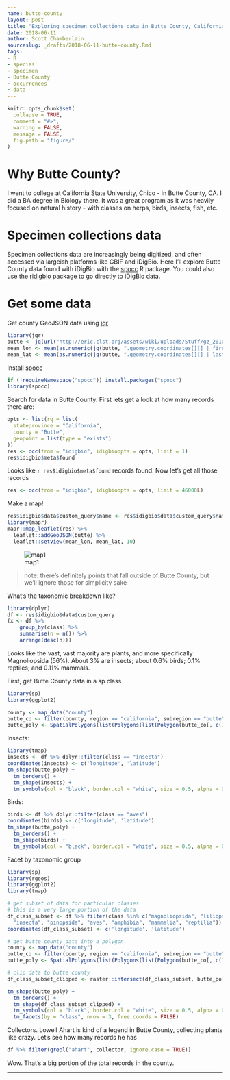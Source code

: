 ```yaml
---
name: butte-county
layout: post
title: "Exploring specimen collections data in Butte County, California"
date: 2018-06-11
author: Scott Chamberlain
sourceslug: _drafts/2018-06-11-butte-county.Rmd
tags:
- R
- species
- specimen
- Butte County
- occurrences
- data
---
```



```r
knitr::opts_chunk$set(
  collapse = TRUE,
  comment = "#>",
  warning = FALSE,
  message = FALSE,
  fig.path = "figure/"
)
```

# Why Butte County?

I went to college at California State University, Chico - in Butte County, CA. I did a BA degree in Biology there. It was a great program as it was heavily focused on natural history - with classes on herps, birds, insects, fish, etc. 

# Specimen collections data

Specimen collections data are increasingly being digitized, and often accessed via largeish platforms like GBIF and iDigBio. Here I'll explore Butte County data found with iDigBio with the [spocc][] R package. You could also use the [ridigbio][] package to go directly to iDigBio data. 

# Get some data

Get county GeoJSON data using [jqr][]

```r
library(jqr)
butte <- jq(url("http://eric.clst.org/assets/wiki/uploads/Stuff/gz_2010_us_050_00_5m.json"), '.features[] | select(.properties.NAME == "Butte" and .properties.STATE == "06")')
mean_lon <- mean(as.numeric(jq(butte, ".geometry.coordinates[][] | first")))
mean_lat <- mean(as.numeric(jq(butte, ".geometry.coordinates[][] | last")))
```

Install [spocc][]

```r
if (!requireNamespace("spocc")) install.packages("spocc")
library(spocc)
```

Search for data in Butte County. First lets get a look at how many records there are:

```r
opts <- list(rq = list(
  stateprovince = "California",
  county = "Butte",
  geopoint = list(type = "exists")
))
res <- occ(from = "idigbio", idigbioopts = opts, limit = 1)
res$idigbio$meta$found
```

Looks like `r res$idigbio$meta$found` records found. Now let's get all those records

```r
res <- occ(from = "idigbio", idigbioopts = opts, limit = 46000L)
```

Make a map!

```r
res$idigbio$data$custom_query$name <- res$idigbio$data$custom_query$name[1]
library(mapr)
mapr::map_leaflet(res) %>% 
  leaflet::addGeoJSON(butte) %>% 
  leaflet::setView(mean_lon, mean_lat, 10)
```

![map1](/public/img/2018-06-12-butte-county/map1.png)

> note: there's definitely points that fall outside of Butte County, but we'll ignore those for simplicity sake

What's the taxonomic breakdown like?  

```r
library(dplyr)
df <- res$idigbio$data$custom_query
(x <- df %>% 
    group_by(class) %>% 
    summarise(n = n()) %>% 
    arrange(desc(n)))
```

Looks like the vast, vast majority are plants, and more specifically Magnoliopsida (56%). About 3% are insects; about 0.6% birds; 0.1% reptiles; and 0.11% mammals. 

First, get Butte County data in a sp class

```r
library(sp)
library(ggplot2)

county <- map_data("county")
butte_co <- filter(county, region == "california", subregion == "butte")
butte_poly <- SpatialPolygons(list(Polygons(list(Polygon(butte_co[, c(1,2)])), ID=1)))
```

Insects:

```r
library(tmap)
insects <- df %>% dplyr::filter(class == "insecta")
coordinates(insects) <- c('longitude', 'latitude')
tm_shape(butte_poly) + 
  tm_borders() + 
  tm_shape(insects) + 
  tm_symbols(col = "black", border.col = "white", size = 0.5, alpha = 0.5)
````

Birds:

```r
birds <- df %>% dplyr::filter(class == "aves")
coordinates(birds) <- c('longitude', 'latitude')
tm_shape(butte_poly) + 
  tm_borders() + 
  tm_shape(birds) + 
  tm_symbols(col = "black", border.col = "white", size = 0.5, alpha = 0.5)
````

Facet by taxonomic group

```r
library(sp)
library(rgeos)
library(ggplot2)
library(tmap)

# get subset of data for particular classes
# this is a very large portion of the data
df_class_subset <- df %>% filter(class %in% c("magnoliopsida", "liliopsida", NA, 
  "insecta", "pinopsida", "aves", "amphibia", "mammalia", "reptilia"))
coordinates(df_class_subset) <- c('longitude', 'latitude')

# get butte county data into a polygon
county <- map_data("county")
butte_co <- filter(county, region == "california", subregion == "butte")
butte_poly <- SpatialPolygons(list(Polygons(list(Polygon(butte_co[, c(1,2)])), ID=1)))

# clip data to butte county
df_class_subset_clipped <- raster::intersect(df_class_subset, butte_poly)

tm_shape(butte_poly) + 
  tm_borders() + 
  tm_shape(df_class_subset_clipped) + 
  tm_symbols(col = "black", border.col = "white", size = 0.5, alpha = 0.5) +
  tm_facets(by = "class", nrow = 3, free.coords = FALSE)
```

Collectors. Lowell Ahart is kind of a legend in Butte County, collecting plants like crazy. Let's see how many records he has

```r
df %>% filter(grepl("ahart", collector, ignore.case = TRUE))
```

Wow. That's a big portion of the total records in the county.

<hr>

[jqr]: https://github.org/ropensci/jqr
[spocc]: https://github.org/ropensci/spocc
[ridigbio]: https://cran.r-project.org/web/packages/ridigbio/index.html

